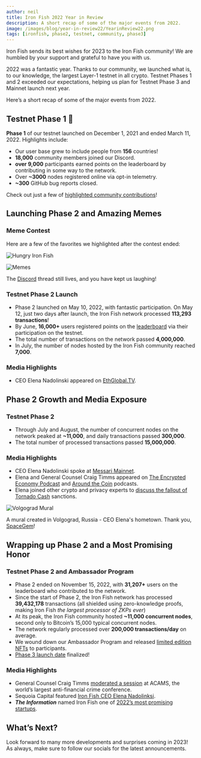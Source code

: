 ```yaml
---
author: neil
title: Iron Fish 2022 Year in Review
description: A short recap of some of the major events from 2022.
image: /images/blog/year-in-review22/YearinReview22.png
tags: [ironfish, phase2, testnet, community, phase3]
---
```


Iron Fish sends its best wishes for 2023 to the Iron Fish community! We are humbled by your support and grateful to have you with us.

2022 was a fantastic year. Thanks to our community, we launched what is, to our knowledge, the largest Layer-1 testnet in all crypto. Testnet Phases 1 and 2 exceeded our expectations, helping us plan for Testnet Phase 3 and Mainnet launch next year.

Here’s a short recap of some of the major events from 2022.

## Testnet Phase 1 🎉

**Phase 1** of our testnet launched on December 1, 2021 and ended March 11, 2022. Highlights include:

- Our user base grew to include people from **156** countries!
- **18,000** community members joined our Discord.
- **over 9,000** participants earned points on the leaderboard by contributing in some way to the network.
- Over **~3000** nodes registered online via opt-in telemetry.
- **~300** GitHub bug reports closed.

Check out just a few of [highlighted community contributions](https://twitter.com/ironfishcrypto/status/1516115934632714245)!

## Launching Phase 2 and Amazing Memes

### Meme Contest

Here are a few of the favorites we highlighted after the contest ended:

![Hungry Iron Fish](/images/blog/year-in-review22/fish33.gif "Hungry Iron Fish")

![Memes](/images/blog/year-in-review22/memes.png "Memes")

The [Discord](https://discord.com/channels/771503434028941353/859487131093434438) thread still lives, and you have kept us laughing!

### Testnet Phase 2 Launch

- Phase 2 launched on May 10, 2022, with fantastic participation. On May 12, just two days after launch, the Iron Fish network processed **113,293 transactions**!
- By June, **16,000+** users registered points on the [leaderboard](https://testnet.ironfish.network/leaderboard) via their participation on the testnet.
- The total number of transactions on the network passed **4,000,000**.
- In July, the number of nodes hosted by the Iron Fish community reached **7,000**.

### Media Highlights

- CEO Elena Nadolinski appeared on [EthGlobal.TV](https://twitter.com/ETHGlobal/status/1522337553818570754).

## Phase 2 Growth and Media Exposure

### Testnet Phase 2

- Through July and August, the number of concurrent nodes on the network peaked at **~11,000**, and daily transactions passed **300,000**.
- The total number of processed transactions passed **15,000,000**.

### Media Highlights

- CEO Elena Nadolinski spoke at [Messari Mainnet](https://www.youtube.com/watch?v=kru4oLjPD-A).
- Elena and General Counsel Craig Timms appeared on [The Encrypted Economy Podcast](https://www.youtube.com/watch?v=x-3Cct7_SP0) and [Around the Coin](https://www.youtube.com/watch?v=Vguia3WAI6Y) podcasts.
- Elena joined other crypto and privacy experts to [discuss the fallout of Tornado Cash](https://www.youtube.com/watch?v=s4RMbrMvC60&t=15s) sanctions.

![Volgograd Mural](/images/blog/year-in-review22/muralVolgograd.jpg "Volgograd Mural")

A mural created in Volgograd, Russia - CEO Elena's hometown. Thank you, [SpaceGem](https://twitter.com/SpaceGemBlog/status/1573406920563621888)!

## Wrapping up Phase 2 and a Most Promising Honor

### Testnet Phase 2 and Ambassador Program

- Phase 2 ended on November 15, 2022, with **31,207+** users on the leaderboard who contributed to the network.
- Since the start of Phase 2, the Iron Fish network has processed **39,432,178** transactions (all shielded using zero-knowledge proofs, making Iron Fish _the largest processor of ZKPs ever_)
- At its peak, the Iron Fish community hosted **~11,000 concurrent nodes**, second only to Bitcoin’s 15,000 typical concurrent nodes.
- The network regularly processed over **200,000 transactions/day** on average.
- We wound down our Ambassador Program and released [limited edition NFTs](https://ironfish.network/blog/2022/11/22/November-Community-Update) to participants.
- [Phase 3 launch date](https://testnet.ironfish.network/about) finalized!

### Media Highlights

- General Counsel Craig Timms [moderated a session](https://ironfish.network/blog/2022/10/25/acams) at ACAMS, the world’s largest anti-financial crime conference.
- Sequoia Capital featured [Iron Fish CEO Elena Nadolinksi](https://www.sequoiacap.com/article/elena-nadolinski-spotlight/).
- **_The Information_** named Iron Fish one of [2022’s most promising startups](https://www.theinformation.com/ti50).

## What’s Next?

Look forward to many more developments and surprises coming in 2023! As always, make sure to follow our socials for the latest announcements.
